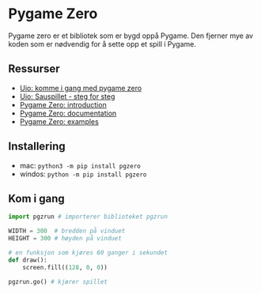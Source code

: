 # Pygame Zero

Pygame zero er et bibliotek som er bygd oppå Pygame.
Den fjerner mye av koden som er nødvendig for å sette opp et spill i Pygame.

## Ressurser

- [Uio: komme i gang med pygame zero](https://www.uio.no/studier/emner/matnat/ifi/IN1000/h21/undervisningstilbud/alternativt-oblig-lop/week-8/pygame-zero.md)
- [Uio: Sauspillet - steg for steg](https://www.uio.no/studier/emner/matnat/ifi/IN1000/h21/undervisningstilbud/alternativt-oblig-lop/week-8/obligatorisk-innlevering.md)
- [Pygame Zero: introduction](https://pygame-zero.readthedocs.io/en/latest/introduction.html)
- [Pygame Zero: documentation](https://pygame-zero.readthedocs.io/en/stable/)
- [Pygame Zero: examples](https://pygame-zero.readthedocs.io/en/stable/examples.html)

## Installering

- mac: `python3 -m pip install pgzero`
- windos: `python -m pip install pgzero`


## Kom i gang

```python
import pgzrun # importerer biblioteket pgzrun

WIDTH = 300  # bredden på vinduet
HEIGHT = 300 # høyden på vinduet

# en funksjon som kjøres 60 ganger i sekundet
def draw():
    screen.fill((128, 0, 0))

pgzrun.go() # kjører spillet
```


